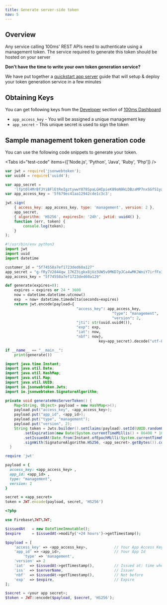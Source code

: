 ```yaml
---
title: Generate server-side token
nav: 5
---
```


## Overview

Any service calling 100ms' REST APIs need to authenticate using a management token. The service required to generate this token should be hosted on your server

<Note>

**Don't have the time to write your own token generation service?**

We have put together a [quickstart app server](/v2/server-side/100ms-quickstart-app-server) guide that will setup & deploy your token generation service in a few minutes

</Note>

## Obtaining Keys

You can get following keys from the [Developer](https://dashboard.100ms.live/developer) section of [100ms Dashboard](https://dashboard.100ms.live/)​

-   `app_access_key` - You will be assigned a unique management key
-   `app_secret` - This unique secret is used to sign the token

## **Sample management token generation code**

You can use the following code snippets to generate your token.

<Tabs id="test-code" items={['Node.js', 'Python', 'Java', 'Ruby', 'Php']} />

<Tab id='test-code-0'>

```js
var jwt = require('jsonwebtoken');
var uuid4 = require('uuid4');

var app_secret =
    'lfpt0lHMrBfJYiBFlEtReIgztywwY078SpaLGHIpieK89oN8kLDBzaMP7nxSGfS1ya-VT5CUiTRrILasqNKHnDDoBd8m3cCAhtCcPJpu8Nn1TCvC7fwwkygxO7u8MHxUmiEnbnN6tPAbJh7GQAJRKJyGikXcRlerj3EvEWX32hY=';
var app_access_key = '5f679ec41aa12942cde1c3c3';

jwt.sign(
    { access_key: app_access_key, type: 'management', version: 2 },
    app_secret,
    { algorithm: 'HS256', expiresIn: '24h', jwtid: uuid4() },
    function (err, token) {
        console.log(token);
    }
);
```

</Tab>

<Tab id='test-code-1'>

```py
#!/usr/bin/env python3
import jwt
import uuid
import datetime

customer_id = "5f74558a7ef1723ded60a127"
app_secret = "g-fRy7V2844qw_17KZ3igkx8jUz3UW5v0MKD7pJCa4wMKJWniY7irfFx38ewAZup2QtAwu5IIVCv5Vkn1Y5QVjukd0JSByTzatvTaphHnctSIHDqXNp0b-lSoxpePZpFnnd-9bTe0QTWsCGEhjra9Yncc-MbJ1J7gl_nIkfGzpM="
app_access_key = "5f74558a7ef1723ded60a129"

def generate(expires=0):
    expires = expires or 24 * 3600
    now = datetime.datetime.utcnow()
    exp  = now+ datetime.timedelta(seconds=expires)
    return jwt.encode(payload={
				                "access_key": app_access_key,
												"type": "management",
												"version": 2,
				                "jti": str(uuid.uuid4()),
				                "exp": exp,
				                "iat": now,
				                "nbf": now},
										  key=app_secret).decode("utf-8")

if __name__ == "__main__":
    print(generate())
```

</Tab>

<Tab id="test-code-2">

```java
import java.time.Instant;
import java.util.Date;
import java.util.HashMap;
import java.util.Map;
import java.util.UUID;
import io.jsonwebtoken.Jwts;
import io.jsonwebtoken.SignatureAlgorithm;

private void generateHmsServerToken() {
    Map<String, Object> payload = new HashMap<>();
    payload.put("access_key", <app_access_key>);
    payload.put("app_id", <app_id>);
    payload.put("type", "management");
    payload.put("version", 2);
    String token = Jwts.builder().setClaims(payload).setId(UUID.randomUUID().toString())
        .setExpiration(new Date(System.currentTimeMillis() + 86400 * 1000))
        .setIssuedAt(Date.from(Instant.ofEpochMilli(System.currentTimeMillis() - 60000)))
        .signWith(SignatureAlgorithm.HS256, <app_secret>.getBytes()).compact();
  }
```

</Tab>

<Tab id="test-code-3">

```ruby
require 'jwt'

payload = {
  access_key: <app_access_key> ,
  app_id: <app_id> ,
  type: "management",
  version: 2
}

secret = <app_secret>
token = JWT.encode(payload, secret, 'HS256')
```

</Tab>

<Tab id="test-code-4">

```php
<?php

use Firebase\JWT\JWT;

$issuedAt   = new DateTimeImmutable();
$expire     = $issuedAt->modify('+24 hours')->getTimestamp();

$payload = [
    'access_key' => <app_access_key>,            // Your App Access Key
    'app_id' => <app_id>,                        // Your App Id
		'type' => 'management',
    'version' => 2
    'iat'  => $issuedAt->getTimestamp(),         // Issued at: time when the token was generated
    'iss'  => $serverName,                       // Issuer
    'nbf'  => $issuedAt->getTimestamp(),         // Not before
    'exp'  => $expire,                           // Expire
];

$secret = <your app secret>;
$token = JWT::encode($payload, $secret, 'HS256');
```

</Tab>

